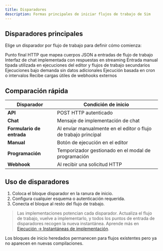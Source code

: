```yaml
---
title: Disparadores
description: Formas principales de iniciar flujos de trabajo de Sim
---
```



## Disparadores principales

Elige un disparador por flujo de trabajo para definir cómo comienza:

<Cards>
  <Card title="API" href="/triggers/api">
    Punto final HTTP que mapea cuerpos JSON a entradas de flujo de trabajo
  </Card>
  <Card title="Chat" href="/triggers/chat">
    Interfaz de chat implementada con respuestas en streaming
  </Card>
  <Card title="Formulario de entrada" href="/triggers/input-form">
    Entrada manual tipada utilizada en ejecuciones del editor y flujos de trabajo secundarios
  </Card>
  <Card title="Manual" href="/triggers/manual">
    Ejecuciones bajo demanda sin datos adicionales
  </Card>
  <Card title="Programación" href="/triggers/schedule">
    Ejecución basada en cron o intervalos
  </Card>
  <Card title="Webhook" href="/triggers/webhook">
    Recibe cargas útiles de webhooks externos
  </Card>
</Cards>

## Comparación rápida

| Disparador | Condición de inicio |
|---------|-----------------|
| **API** | POST HTTP autenticado |
| **Chat** | Mensaje de implementación de chat |
| **Formulario de entrada** | Al enviar manualmente en el editor o flujo de trabajo principal |
| **Manual** | Botón de ejecución en el editor |
| **Programación** | Temporizador gestionado en el modal de programación |
| **Webhook** | Al recibir una solicitud HTTP |

## Uso de disparadores

1. Coloca el bloque disparador en la ranura de inicio.
2. Configura cualquier esquema o autenticación requerida.
3. Conecta el bloque al resto del flujo de trabajo.

> Las implementaciones potencian cada disparador. Actualiza el flujo de trabajo, vuelve a implementarlo, y todos los puntos de entrada de disparadores recogen la nueva instantánea. Aprende más en [Ejecución → Instantáneas de implementación](/execution).

Los bloques de inicio heredados permanecen para flujos existentes pero ya no aparecen en nuevas compilaciones.
